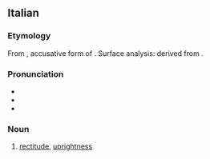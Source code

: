 ==Italian==

===Etymology===
{{PIE root|it|h₃reǵ}}
From {{etyl|la|it}} {{m|la|rectitūdinem}}, accusative form of {{m|la|rectitūdō||straightness, uprightness}}. Surface analysis: derived from {{suffix|it|retto|alt1=rett(o)|t1=right, just|itudine|t2=-itude|pos2=suffix indicating a state of being}}.

===Pronunciation===
* {{IPA|it|/retːiˈtudine/|[r̺et̪.t̪iˈt̪uː.d̪i.n̺e]}}
* {{rhymes|it|udine}}
* {{hyphenation|it|ret|ti|tù|di|ne}}

===Noun===
{{it-noun|f}}

# [[rectitude]], [[uprightness]]